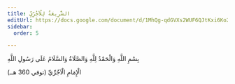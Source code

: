 ```yaml
---
title: الشَّرِيعَةُ لِلْآجُرِّيِّ
editUrl: https://docs.google.com/document/d/1MhQg-qdGVXs2WUF6QJtKxi6Ko2Woig_EiNc88eQRfXM/edit
sidebar:  
  order: 5

---
```


بِسْمِ اللَّهِ وَالْحَمْدُ لِلَّهِ وَالصَّلَاةُ وَالسَّلَامُ عَلَى رَسُولِ اللَّهِ 

الْإِمَامِ الْآجُرِّيِّ (توفي 360 هــ)


